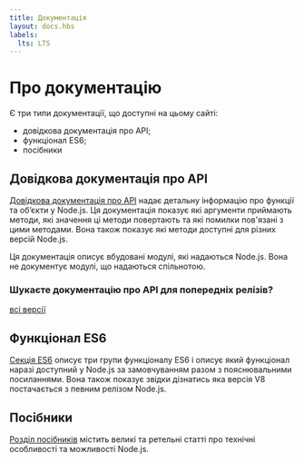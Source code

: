 ```yaml
---
title: Документація
layout: docs.hbs
labels:
  lts: LTS
---
```



# Про документацію

Є три типи документації, що доступні на цьому сайті:

- довідкова документація про API;
- функціонал ES6;
- посібники

## Довідкова документація про API

[Довідкова документація про API](https://nodejs.org/api/) надає детальну інформацію про функції та об’єкти у Node.js. Ця документація показує які аргументи приймають методи, які значення ці методи повертають та які помилки пов'язані з цими методами. Вона також показує які методи доступні для різних версій Node.js.

Ця документація описує вбудовані модулі, які надаються Node.js. Вона не документує модулі, що надаються спільнотою.

<div className="highlight-box">

### Шукаєте документацію про API для попередніх релізів?

<NodeApiVersionLinks />

[всі версії](https://nodejs.org/docs/)

</div>

## Функціонал ES6

[Секція ES6](/en/docs/es6/) описує три групи функціоналу ES6 і описує який функціонал наразі доступний у Node.js за замовчуванням разом з пояснювальними посиланнями. Вона також показує звідки дізнатись яка версія V8 постачається з певним релізом Node.js.

## Посібники

[Розділ посібників](/en/docs/guides/) містить великі та ретельні статті про технічні особливості та можливості Node.js.
